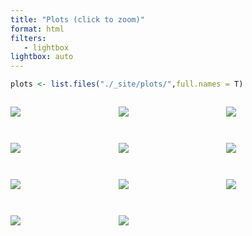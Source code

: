 ```yaml
---
title: "Plots (click to zoom)"
format: html
filters:
   - lightbox
lightbox: auto
---
```


```r
plots <- list.files("./_site/plots/",full.names = T)
```

::: {style="display: grid;grid-template-columns: repeat(auto-fill, minmax(150px, 1fr));grid-gap: 1em;"}
![](`r plots[1]`){group="my-gallery"}

![](`r plots[2]`){group="my-gallery"}

![](`r plots[3]`){group="my-gallery"}

![](`r plots[4]`){group="my-gallery"}

![](`r plots[5]`){group="my-gallery"}

![](`r plots[6]`){group="my-gallery"}

![](`r plots[7]`){group="my-gallery"}

![](`r plots[8]`){group="my-gallery"}

![](`r plots[9]`){group="my-gallery"}

![](`r plots[10]`){group="my-gallery"}

![](`r plots[11]`){group="my-gallery"}
:::